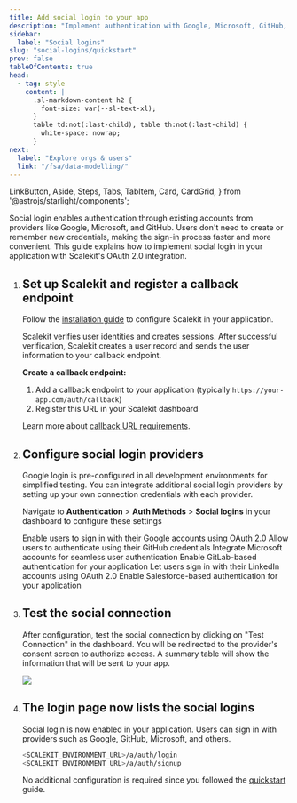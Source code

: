 ```yaml
---
title: Add social login to your app
description: "Implement authentication with Google, Microsoft, GitHub, and other social providers"
sidebar:
  label: "Social logins"
slug: "social-logins/quickstart"
prev: false
tableOfContents: true
head:
  - tag: style
    content: |
      .sl-markdown-content h2 {
        font-size: var(--sl-text-xl);
      }
      table td:not(:last-child), table th:not(:last-child) {
        white-space: nowrap;
      }
next:
  label: "Explore orgs & users"
  link: "/fsa/data-modelling/"
---
```


  LinkButton, Aside, Steps, Tabs, TabItem, Card, CardGrid,
 } from '@astrojs/starlight/components';

Social login enables authentication through existing accounts from providers like Google, Microsoft, and GitHub. Users don't need to create or remember new credentials, making the sign-in process faster and more convenient. This guide explains how to implement social login in your application with Scalekit's OAuth 2.0 integration.

<Steps>

1. ## Set up Scalekit and register a callback endpoint

   Follow the [installation guide](/authenticate/installation/) to configure Scalekit in your application.

   Scalekit verifies user identities and creates sessions. After successful verification, Scalekit creates a user record and sends the user information to your callback endpoint.

   **Create a callback endpoint:**

   1. Add a callback endpoint to your application (typically `https://your-app.com/auth/callback`)
   2. Register this URL in your Scalekit dashboard

   Learn more about [callback URL requirements](/guides/dashboard/redirects/#allowed-callback-urls).

2. ## Configure social login providers
   Google login is pre-configured in all development environments for simplified testing. You can integrate additional social login providers by setting up your own connection credentials with each provider.

   Navigate to **Authentication** > **Auth Methods** > **Social logins** in your dashboard to configure these settings

    <CardGrid>
      <FoldCard title="Google" iconKey="google" href="/guides/integrations/social-connections/google" cta="Setup →">
        Enable users to sign in with their Google accounts using OAuth 2.0
      </FoldCard>
      <FoldCard title="GitHub" iconKey="github" href="/guides/integrations/social-connections/github" cta="Setup →">
        Allow users to authenticate using their GitHub credentials
      </FoldCard>
      <FoldCard title="Microsoft" iconKey="microsoft" href="/guides/integrations/social-connections/microsoft" cta="Setup →">
        Integrate Microsoft accounts for seamless user authentication
      </FoldCard>
      <FoldCard title="GitLab" iconKey="gitlab" href="/guides/integrations/social-connections/gitlab" cta="Setup →">
        Enable GitLab-based authentication for your application
      </FoldCard>
      <FoldCard title="LinkedIn" iconKey="linkedin" href="/guides/integrations/social-connections/linkedin" cta="Setup →">
        Let users sign in with their LinkedIn accounts using OAuth 2.0
      </FoldCard>
      <FoldCard title="Salesforce" iconKey="salesforce" href="/guides/integrations/social-connections/salesforce" cta="Setup →">
        Enable Salesforce-based authentication for your application
      </FoldCard>
    </CardGrid>

3. ## Test the social connection

    After configuration, test the social connection by clicking on "Test Connection" in the dashboard. You will be redirected to the provider's consent screen to authorize access. A summary table will show the information that will be sent to your app.

    ![](@/assets/docs/social-logins-quickstart/test-connection.png)


4. ## The login page now lists the social logins

    Social login is now enabled in your application. Users can sign in with providers such as Google, GitHub, Microsoft, and others.

    ```sh wrap title="Try login (or) signup" showLineNumbers=false
    <SCALEKIT_ENVIRONMENT_URL>/a/auth/login
    <SCALEKIT_ENVIRONMENT_URL>/a/auth/signup
    ```

    No additional configuration is required since you followed the [quickstart](/fsa/quickstart/) guide.

</Steps>
